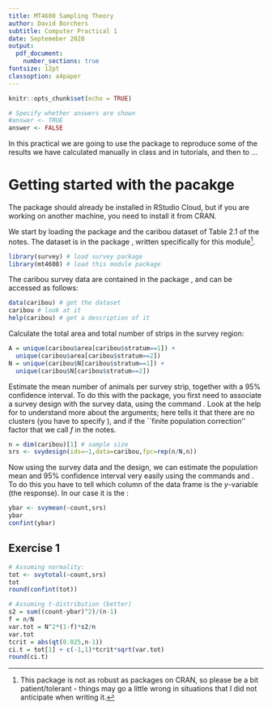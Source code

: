 ```yaml
---
title: MT4608 Sampling Theory
author: David Borchers
subtitle: Computer Practical 1
date: Septemeber 2020
output: 
  pdf_document:
    number_sections: true
fontsize: 12pt
classoption: a4paper
---
```


```r
knitr::opts_chunk$set(echo = TRUE)

# Specify whether answers are shown 
#answer <- TRUE
answer <- FALSE
```

In this practical we are going to use the \texttt{R} package \texttt{survey} to reproduce some of the results we have calculated manually in class and in tutorials, and then to ...

# Getting started with the pacakge \texttt{sampling}

The \texttt{sampling} package should already be installed in RStudio Cloud, but if you are working on another machine, you need to install it from CRAN. 

We start by loading the \texttt{survey} package and the caribou dataset of Table 2.1 of the notes. The dataset is in the package \texttt{mt4608}, written specifically for this module^[This package is not as robust as packages on CRAN, so please be a bit patient/tolerant - things may go a little wrong in situations that I did not anticipate when writing it.].
```r
library(survey) # load survey package
library(mt4608) # load this module package
```

The caribou survey data are contained in the package \texttt{mt4608}, and can be accessed as follows:
```r
data(caribou) # get the dataset
caribou # look at it
help(caribou) # get a description of it
```

Calculate the total area and total number of strips in the survey region:
```r
A = unique(caribou$area[caribou$stratum==1]) + 
  unique(caribou$area[caribou$stratum==2])
N = unique(caribou$N[caribou$stratum==1]) + 
  unique(caribou$N[caribou$stratum==2])
```

Estimate the mean number of animals per survey strip, together with a 95\% confidence interval. To do this with the \texttt{survey} package, you first need to associate a survey design with the survey data, using the command \texttt{svydesign}. Look at the help for  \texttt{svydesign} to understand more about the arguments; here  \texttt{ids=$\sim$1} tells it that there are no clusters (you have to specify \texttt{ids}), and \texttt{fpc} if the ``finite population correction'' factor that we call $f$ in the notes.
```r
n = dim(caribou)[1] # sample size
srs <- svydesign(ids=~1,data=caribou,fpc=rep(n/N,n))
```

Now using the survey data and the design, we can estimate the population mean and 95\% confidence interval very easily using the commands \texttt{svymean} and \texttt{confint}. To do this you have to tell \texttt{svymean} which column of the data frame is the $y$-variable (the response). In our case it is the \texttt{count}:
```r
ybar <- svymean(~count,srs)
ybar
confint(ybar)
```

## Exercise 1

\begin{enumerate}
\item By doing appropriate calculations with the data, decide whether the function \texttt{confint} assumed that the sample mean has a normal distribution or a t-distribution.

```r
s2 = sum((count-ybar)^2)/(n-1)
f = n/N
var.ybar = (1-f)*s2/n
var.ybar
tcrit = abs(qt(0.025,n-1))
ci.t = ybar[1] + c(-1,1)*tcrit*sqrt(var.ybar)
ci.t
ci.z = ybar[1] + c(-1,1)*1.96*sqrt(var.ybar)
ci.z
```

\item Estimate the total number of caribou in the survey region, together with a 95\% confidence interval

\end{enumerate}


```r
# Assuming normality:
tot <- svytotal(~count,srs)
tot
round(confint(tot)) 

# Assuming t-distribution (better)
s2 = sum((count-ybar)^2)/(n-1)
f = n/N
var.tot = N^2*(1-f)*s2/n
var.tot
tcrit = abs(qt(0.025,n-1))
ci.t = tot[1] + c(-1,1)*tcrit*sqrt(var.tot) 
round(ci.t)
```

